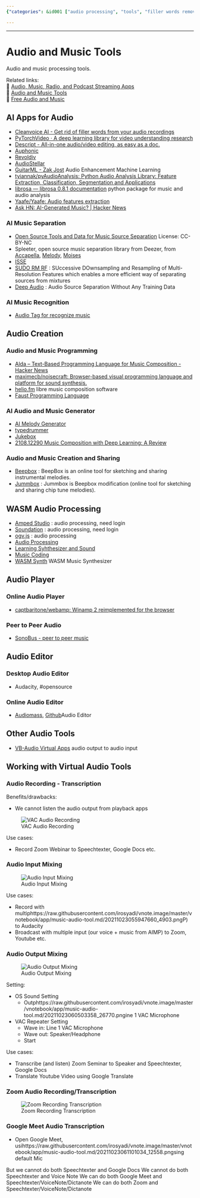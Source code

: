 ```yaml
---
{"categories": &id001 ["audio processing", "tools", "filler words removal", "editing audio/video", "machine learning", "guitar audio enhancement", "Cleanvoice AI", "Descript", "Revoldiv", "AudioStellar", "Beepbox", "Audacity", "Audiomass", "VB-Audio Virtual Apps", "recording webinars", "mixing audio for broadcasting", "Zoom and YouTube", "multiple audio sources"], "category": "Audio Processing", "date": "2022-09-12 16:37:07", "description": "This article delves into the world of audio processing tools, exploring options for tasks like removing filler words, editing audio/video, enhancing guitar audio using machine learning, and creating and sharing music. Some popular tools mentioned include Cleanvoice AI, Descript, Revoldiv, AudioStellar, Beepbox, Audacity, Audiomass, and VB-Audio Virtual Apps. These tools can be used for various purposes such as recording webinars, mixing audio for broadcasting on Zoom and YouTube, and working with multiple audio sources.", "tags": *id001, "title": "Audio and Music Tools"}

---
```


------


# Audio and Music Tools

Audio and music processing tools.

Related links:  
🔗 [Audio, Music, Radio, and Podcast Streaming Apps](/app/audio-streaming)  
🔗 [Audio and Music Tools](/app/audio-tool)  
🔗 [Free Audio and Music](/app/free-audio)  

## AI Apps for Audio
- [Cleanvoice AI - Get rid of filler words from your audio recordings](https://cleanvoice.ai/)
- [PyTorchVideo · A deep learning library for video understanding research](https://pytorchvideo.org/)
- [Descript - All-in-one audio/video editing, as easy as a doc.](https://www.descript.com/)
- [Auphonic](https://auphonic.com/landing)
- [Revoldiv](https://revoldiv.com/)
* [AudioStellar](http://www.audiostellar.xyz/)
- [GuitarML - Zak Jost](https://blog.zakjost.com/post/guitarml/) Audio Enhancement Machine Learning
- [tyiannak/pyAudioAnalysis: Python Audio Analysis Library: Feature Extraction, Classification, Segmentation and Applications](https://github.com/tyiannak/pyAudioAnalysis)
- [librosa — librosa 0.8.1 documentation](https://librosa.org/doc/latest/index.html) python package for music and audio analysis
- [Yaafe/Yaafe: Audio features extraction](https://github.com/Yaafe/Yaafe)
- [Ask HN: AI-Generated Music? | Hacker News](https://news.ycombinator.com/item?id=31968456)

### AI Music Separation
- [Open Source Tools and Data for Music Source Separation](https://source-separation.github.io/tutorial/landing.html) License: CC-BY-NC
- Spleeter, open source music separation library from Deezer, from [Accapella](https://www.acapella-extractor.com/), [Melody](https://melody.ml/), [Moises](https://moises.ai/)
- [ISSE](https://github.com/linuxmao-org/ISSE)
- [SUDO RM RF](https://github.com/etzinis/sudo_rm_rf) : SUccessive DOwnsampling and Resampling of Multi-Resolution Features which enables a more efficient way of separating sources from mixtures
- [Deep Audio](https://github.com/adobe/Deep-Audio-Prior) : Audio Source Separation Without Any Training Data 

### AI Music Recognition
- [Audio Tag for recognize music](https://audiotag.info/)

## Audio Creation
### Audio and Music Programming
- [Alda – Text-Based Programming Language for Music Composition - Hacker News](https://news.ycombinator.com/item?id=28198641)
- [maximecb/noisecraft: Browser-based visual programming language and platform for sound synthesis.](https://github.com/maximecb/noisecraft)
- [helio.fm](https://helio.fm/) libre music composition software
- [Faust Programming Language](https://faust.grame.fr/)

### AI Audio and Music Generator
* [AI Melody Generator](https://dopeloop.ai/melody-generator/)
* [typedrummer](http://typedrummer.com/)
- [Jukebox](https://openai.com/blog/jukebox/)
- [2108.12290 Music Composition with Deep Learning: A Review](https://arxiv.org/abs/2108.12290)

### Audio and Music Creation and Sharing
- [Beepbox](https://beepbox.co/) : BeepBox is an online tool for sketching and sharing instrumental melodies. 
- [Jummbox](https://jummbus.bitbucket.io) : Jummbox is Beepbox modification (online tool for sketching and sharing chip tune melodies).

## WASM Audio Processing
- [Amped Studio](https://ampedstudio.com/) : audio processing, need login
- [Soundation](https://soundation.com/) : audio processing, need login
- [ogv.js](https://brionv.com/misc/ogv.js/demo/) : audio processing
- [Audio Processing](https://www.webaudiomodules.org/)
- [Learning Syhthesizer and Sound](https://learningsynths.ableton.com/)
- [Music Coding](https://petersalomonsen.com/webassemblymusic/livecodev1/?gist=ea73551e352440d5f470c6af89d7fe7c)
- [WASM Synth](https://timdaub.github.io/wasm-synth/) WASM Music Synthesizer

## Audio Player
### Online Audio Player
- [captbaritone/webamp: Winamp 2 reimplemented for the browser](https://github.com/captbaritone/webamp)

### Peer to Peer Audio
* [SonoBus - peer to peer music](https://sonobus.net/)

## Audio Editor
### Desktop Audio Editor
- Audacity, #opensource

### Online Audio Editor
- [Audiomass](https://audiomass.co/), [Github](https://github.com/pkalogiros/audiomass)Audio Editor 

## Other Audio Tools
- [VB-Audio Virtual Apps](https://vb-audio.com/Cable/) audio output to audio input

## Working with Virtual Audio Tools
### Audio Recording - Transcription

Benefits/drawbacks:

- We cannot listen the audio output from playback apps

![VAC Audio Recording](_v_images/20211023055131420_4883.png)

Use cases:

- Record Zoom Webinar to Speechtexter, Google Docs etc.

### Audio Input Mixing

![Audio Input Mixing](_v_images/20211023055947660_4903.png)

Use cases:

- Record with multiphttps://raw.githubusercontent.com/irosyadi/vnote.image/master/vnotebook/app/music-audio-tool.md/20211023055947660_4903.pngP) to Audacity
- Broadcast with multiple input (our voice + music from AIMP) to Zoom, Youtube etc.

### Audio Output Mixing

![Audio Output Mixing](_v_images/20211023060503358_26770.png)


Setting:

- OS Sound Setting
    - Outphttps://raw.githubusercontent.com/irosyadi/vnote.image/master/vnotebook/app/music-audio-tool.md/20211023060503358_26770.pngine 1 VAC Microphone
- VAC Repeater Setting
    - Wave in: Line 1 VAC Microphone
    - Wave out: Speaker/Headphone
    - Start

Use cases:

- Transcribe (and listen) Zoom Seminar to Speaker and Speechtexter, Google Docs
- Translate Youtube Video using Google Translate

### Zoom Audio Recording/Transcription

![Zoom Recording Transcription](_v_images/20211023061101034_12558.png)

### Google Meet Audio Transcription

- Open Google Meet, usihttps://raw.githubusercontent.com/irosyadi/vnote.image/master/vnotebook/app/music-audio-tool.md/20211023061101034_12558.pngsing default Mic

But we cannot do both Speechtexter and Google Docs
We cannot do both Speechtexter and Voice Note
We can do both Google Meet and Speechtexter/VoiceNote/Dictanote
We can do both Zoom and Speechtexter/VoiceNote/Dictanote

